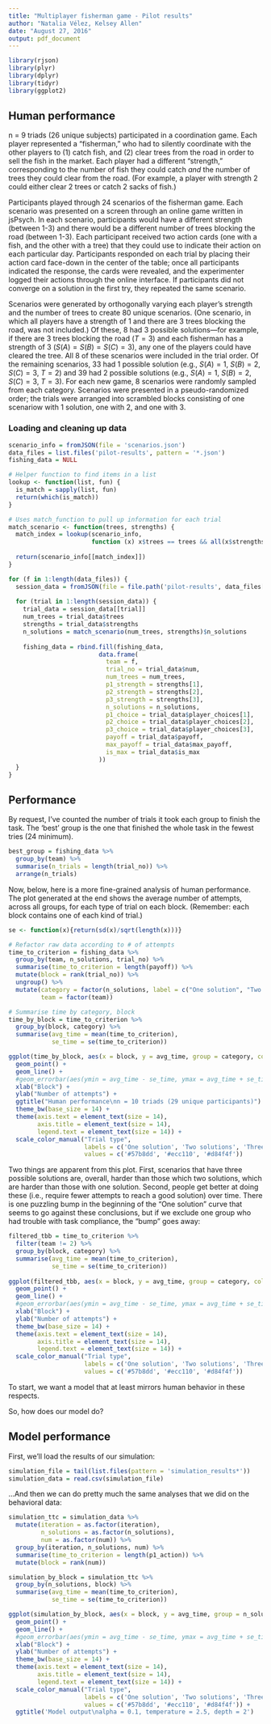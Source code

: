 ```yaml
---
title: "Multiplayer fisherman game - Pilot results"
author: "Natalia Vélez, Kelsey Allen"
date: "August 27, 2016"
output: pdf_document
---
```


```r
library(rjson)
library(plyr)
library(dplyr)
library(tidyr)
library(ggplot2)

```

## Human performance

n = 9 triads (26 unique subjects) participated in a coordination game. Each player represented a "fisherman," who had to silently coordinate with the other players to (1) catch fish, and (2) clear trees from the road in order to sell the fish in the market. Each player had a different "strength," corresponding to the number of fish they could catch *and* the number of trees they could clear from the road. (For example, a player with strength 2 could either clear 2 trees or catch 2 sacks of fish.)

Participants played through 24 scenarios of the fisherman game. Each scenario was presented on a screen through an online game written in jsPsych. In each scenario, participants would have a different strength (between 1-3) and there would be a different number of trees blocking the road (between 1-3). Each participant received two action cards (one with a fish, and the other with a tree) that they could use to indicate their action on each particular day. Participants responded on each trial by placing their action card face-down in the center of the table; once all participants indicated the response, the cards were revealed, and the experimenter logged their actions through the online interface. If participants did not converge on a solution in the first try, they repeated the same scenario.

Scenarios were generated by orthogonally varying each player's strength and the number of trees to create 80 unique scenarios. (One scenario, in which all players have a strength of 1 and there are 3 trees blocking the road, was not included.) Of these, 8 had 3 possible solutions—for example, if there are 3 trees blocking the road ($T = 3$) and each fisherman has a strength of 3 ($S(A) = S(B) = S(C) = 3$), any one of the players could have cleared the tree. All 8 of these scenarios were included in the trial order. Of the remaining scenarios, 33 had 1 possible solution (e.g., $S(A) = 1$, $S(B) = 2$, $S(C) = 3$, $T = 2$) and 39 had 2 possible solutions (e.g., $S(A) = 1$, $S(B) = 2$, $S(C) = 3$, $T = 3$). For each new game, 8 scenarios were randomly sampled from each category. Scenarios were presented in a pseudo-randomized order; the trials were arranged into scrambled blocks consisting of one scenariow with 1 solution, one with 2, and one with 3.

### Loading and cleaning up data
```r
scenario_info = fromJSON(file = 'scenarios.json')
data_files = list.files('pilot-results', pattern = '*.json')
fishing_data = NULL

# Helper function to find items in a list
lookup <- function(list, fun) {
  is_match = sapply(list, fun)
  return(which(is_match))
}

# Uses match_function to pull up information for each trial
match_scenario <- function(trees, strengths) {
  match_index = lookup(scenario_info, 
                       function (x) x$trees == trees && all(x$strengths == strengths))
  
  return(scenario_info[[match_index]])
}

for (f in 1:length(data_files)) {
  session_data = fromJSON(file = file.path('pilot-results', data_files[f]))
  
  for (trial in 1:length(session_data)) {
    trial_data = session_data[[trial]]
    num_trees = trial_data$trees
    strengths = trial_data$strengths
    n_solutions = match_scenario(num_trees, strengths)$n_solutions
    
    fishing_data = rbind.fill(fishing_data,
                         data.frame(
                           team = f,
                           trial_no = trial_data$num,
                           num_trees = num_trees,
                           p1_strength = strengths[1],
                           p2_strength = strengths[2],
                           p3_strength = strengths[3],
                           n_solutions = n_solutions,
                           p1_choice = trial_data$player_choices[1],
                           p2_choice = trial_data$player_choices[2],
                           p3_choice = trial_data$player_choices[3],
                           payoff = trial_data$payoff,
                           max_payoff = trial_data$max_payoff,
                           is_max = trial_data$is_max
                         ))
  }
}
```

## Performance
By request, I've counted the number of trials it took each group to finish the task. The 'best' group is the one that finished the whole task in the fewest tries (24 minimum).
```r
best_group = fishing_data %>%
  group_by(team) %>%
  summarise(n_trials = length(trial_no)) %>%
  arrange(n_trials)
```

Now, below, here is a more fine-grained analysis of human performance. The plot generated at the end shows the average number of attempts, across all groups, for each type of trial on each block. (Remember: each block contains one of each kind of trial.)
```r
se <- function(x){return(sd(x)/sqrt(length(x)))}

# Refactor raw data according to # of attempts
time_to_criterion = fishing_data %>%
  group_by(team, n_solutions, trial_no) %>%
  summarise(time_to_criterion = length(payoff)) %>%
  mutate(block = rank(trial_no)) %>%
  ungroup() %>%
  mutate(category = factor(n_solutions, label = c("One solution", "Two solutions", "Three solutions")),
         team = factor(team))

# Summarise time by category, block
time_by_block = time_to_criterion %>%
  group_by(block, category) %>%
  summarise(avg_time = mean(time_to_criterion),
            se_time = se(time_to_criterion))

ggplot(time_by_block, aes(x = block, y = avg_time, group = category, color = category)) +
  geom_point() +
  geom_line() +
  #geom_errorbar(aes(ymin = avg_time - se_time, ymax = avg_time + se_time), width = 0.1) +
  xlab("Block") +
  ylab("Number of attempts") +
  ggtitle("Human performance\nn = 10 triads (29 unique participants)") +
  theme_bw(base_size = 14) +
  theme(axis.text = element_text(size = 14),
        axis.title = element_text(size = 14),
        legend.text = element_text(size = 14)) +
  scale_color_manual("Trial type",
                     labels = c('One solution', 'Two solutions', 'Three solutions'),
                     values = c('#57b8dd', '#ecc110', '#d84f4f'))
```

Two things are apparent from this plot. First, scenarios that have three possible solutions are, overall, harder than those which two solutions, which are harder than those with one solution. Second, people get better at doing these (i.e., require fewer attempts to reach a good solution) over time. There is one puzzling bump in the beginning of the "One solution" curve that seems to go against these conclusions, but if we exclude one group who had trouble with task compliance, the "bump" goes away:

```r
filtered_tbb = time_to_criterion %>%
  filter(team != 2) %>%
  group_by(block, category) %>%
  summarise(avg_time = mean(time_to_criterion),
            se_time = se(time_to_criterion))
  
ggplot(filtered_tbb, aes(x = block, y = avg_time, group = category, color = category)) +
  geom_point() +
  geom_line() +
  #geom_errorbar(aes(ymin = avg_time - se_time, ymax = avg_time + se_time), width = 0.1) +
  xlab("Block") +
  ylab("Number of attempts") +
  theme_bw(base_size = 14) +
  theme(axis.text = element_text(size = 14),
        axis.title = element_text(size = 14),
        legend.text = element_text(size = 14)) +
  scale_color_manual("Trial type",
                     labels = c('One solution', 'Two solutions', 'Three solutions'),
                     values = c('#57b8dd', '#ecc110', '#d84f4f'))
```

To start, we want a model that at least mirrors human behavior in these respects.

So, how does our model do?

## Model performance

First, we'll load the results of our simulation:
```r
simulation_file = tail(list.files(pattern = 'simulation_results*'))
simulation_data = read.csv(simulation_file)
```

...And then we can do pretty much the same analyses that we did on the behavioral data:
```r
simulation_ttc = simulation_data %>%
  mutate(iteration = as.factor(iteration),
         n_solutions = as.factor(n_solutions),
         num = as.factor(num)) %>%
  group_by(iteration, n_solutions, num) %>%
  summarise(time_to_criterion = length(p1_action)) %>%
  mutate(block = rank(num)) 

simulation_by_block = simulation_ttc %>%
  group_by(n_solutions, block) %>%
  summarise(avg_time = mean(time_to_criterion),
            se_time = se(time_to_criterion))

ggplot(simulation_by_block, aes(x = block, y = avg_time, group = n_solutions, color = n_solutions)) +
  geom_point() +
  geom_line() +
  #geom_errorbar(aes(ymin = avg_time - se_time, ymax = avg_time + se_time), width = 0.1) +
  xlab("Block") +
  ylab("Number of attempts") +
  theme_bw(base_size = 14) +
  theme(axis.text = element_text(size = 14),
        axis.title = element_text(size = 14),
        legend.text = element_text(size = 14)) +
  scale_color_manual("Trial type",
                     labels = c('One solution', 'Two solutions', 'Three solutions'),
                     values = c('#57b8dd', '#ecc110', '#d84f4f')) +
  ggtitle('Model output\nalpha = 0.1, temperature = 2.5, depth = 2')
```